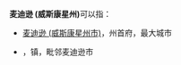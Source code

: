 '''麦迪逊 (威斯康星州)'''可以指：
* [[麦迪逊_(威斯康星州市)|麦迪逊 (威斯康星州市)]]，州首府，最大城市
* {{link-en|麦迪逊 (威斯康星州镇)|Madison (town), Wisconsin}}，镇，毗邻麦迪逊市
{{disambig|麦迪逊 (威斯康星州)|cat=三字消歧义}}
{{geodis|M}}